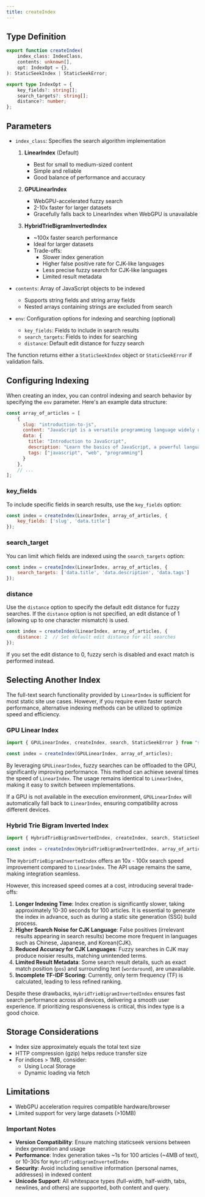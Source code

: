 ```yaml
---
title: createIndex
---
```


## Type Definition

```typescript
export function createIndex(
    index_class: IndexClass,
    contents: unknown[],
    opt: IndexOpt = {},
): StaticSeekIndex | StaticSeekError;

export type IndexOpt = {
    key_fields?: string[];
    search_targets?: string[];
    distance?: number;
};
```

## Parameters

- `index_class`: Specifies the search algorithm implementation
  1. **LinearIndex** (Default)
     - Best for small to medium-sized content
     - Simple and reliable
     - Good balance of performance and accuracy

  2. **GPULinearIndex**
     - WebGPU-accelerated fuzzy search
     - 2-10x faster for larger datasets
     - Gracefully falls back to LinearIndex when WebGPU is unavailable

  3. **HybridTrieBigramInvertedIndex**
     - ~100x faster search performance
     - Ideal for larger datasets
     - Trade-offs:
       - Slower index generation
       - Higher false positive rate for CJK-like languages
       - Less precise fuzzy search for CJK-like languages
       - Limited result metadata

- `contents`: Array of JavaScript objects to be indexed
  - Supports string fields and string array fields
  - Nested arrays containing strings are excluded from search
  
- `env`: Configuration options for indexing and searching (optional)
  - `key_fields`: Fields to include in search results
  - `search_targets`: Fields to index for searching
  - `distance`: Default edit distance for fuzzy search

The function returns either a `StaticSeekIndex` object or `StaticSeekError` if validation fails.

## Configuring Indexing

When creating an index, you can control indexing and search behavior by specifying the `env` parameter.
Here's an example data structure:

```javascript
const array_of_articles = [
    {
      slug: "introduction-to-js",
      content: "JavaScript is a versatile programming language widely used for web development. It enables interactive features on websites, such as dynamic updates, animations, and form validation. JavaScript is essential for creating modern web applications and supports various frameworks like React and Vue.js.",
      data: {
        title: "Introduction to JavaScript",
        description: "Learn the basics of JavaScript, a powerful language for modern web applications.",
        tags: ["javascript", "web", "programming"]
      }
    },
    // ...
];
```

### key_fields
To include specific fields in search results, use the `key_fields` option:

```javascript
const index = createIndex(LinearIndex, array_of_articles, {
    key_fields: ['slug', 'data.title']
});
```

### search_target
You can limit which fields are indexed using the `search_targets` option:

```javascript
const index = createIndex(LinearIndex, array_of_articles, {
    search_targets: ['data.title', 'data.description', 'data.tags']
});
```

### distance
Use the `distance` option to specify the default edit distance for fuzzy searches. 
If the `distance` option is not specified, an edit distance of 1 (allowing up to one character mismatch) is used.

```javascript
const index = createIndex(LinearIndex, array_of_articles, {
    distance: 2  // Set default edit distance for all searches
});
```

If you set the edit distance to 0, fuzzy serch is disabled and exact match is performed instead.

## Selecting Another Index

The full-text search functionality provided by `LinearIndex` is sufficient for most static site use cases. However, if you require even faster search performance, alternative indexing methods can be utilized to optimize speed and efficiency.

### GPU Linear Index

```javascript
import { GPULinearIndex, createIndex, search, StaticSeekError } from "staticseek";

const index = createIndex(GPULinearIndex, array_of_articles);
```

By leveraging `GPULinearIndex`, fuzzy searches can be offloaded to the GPU, significantly improving performance. This method can achieve several times the speed of `LinearIndex`. The usage remains identical to `LinearIndex`, making it easy to switch between implementations.

If a GPU is not available in the execution environment, `GPULinearIndex` will automatically fall back to `LinearIndex`, ensuring compatibility across different devices.

### Hybrid Trie Bigram Inverted Index

```javascript
import { HybridTrieBigramInvertedIndex, createIndex, search, StaticSeekError } from "staticseek";

const index = createIndex(HybridTrieBigramInvertedIndex, array_of_articles);
```

The `HybridTrieBigramInvertedIndex` offers an 10x - 100x search speed improvement compared to `LinearIndex`. The API usage remains the same, making integration seamless.

However, this increased speed comes at a cost, introducing several trade-offs:

1. **Longer Indexing Time**: Index creation is significantly slower, taking approximately 10-30 seconds for 100 articles. It is essential to generate the index in advance, such as during a static site generation (SSG) build process.
2. **Higher Search Noise for CJK Language**: False positives (irrelevant results appearing in search results) become more frequent in languages such as Chinese, Japanese, and Korean(CJK).
3. **Reduced Accuracy for CJK Languages**: Fuzzy searches in CJK may produce noisier results, matching unintended terms.
4. **Limited Result Metadata**: Some search result details, such as exact match position (`pos`) and surrounding text (`wordaround`), are unavailable.
5. **Incomplete TF-IDF Scoring**: Currently, only term frequency (TF) is calculated, leading to less refined ranking.

Despite these drawbacks, `HybridTrieBigramInvertedIndex` ensures fast search performance across all devices, delivering a smooth user experience. If prioritizing responsiveness is critical, this index type is a good choice.



## Storage Considerations
- Index size approximately equals the total text size
- HTTP compression (gzip) helps reduce transfer size
- For indices > 1MB, consider:
  - Using Local Storage
  - Dynamic loading via fetch

## Limitations

- WebGPU acceleration requires compatible hardware/browser
- Limited support for very large datasets (>10MB)

### Important Notes

- **Version Compatibility**: Ensure matching staticseek versions between index generation and usage
- **Performance**: Index generation takes ~1s for 100 articles (~4MB of text), or 10-30s for `HybridTrieBigramInvertedIndex`
- **Security**: Avoid including sensitive information (personal names, addresses) in indexed content
- **Unicode Support**: All whitespace types (full-width, half-width, tabs, newlines, and others) are supported, both content and query.
